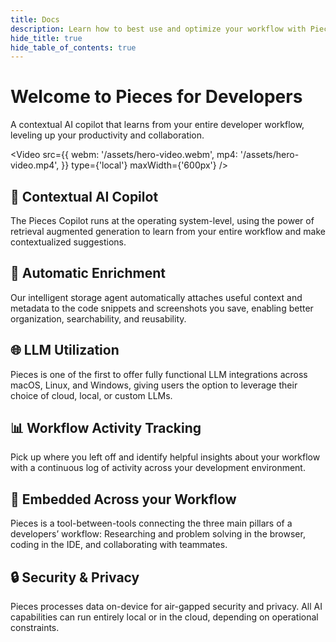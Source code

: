 ```yaml
---
title: Docs
description: Learn how to best use and optimize your workflow with Pieces for Developers! Read the sections in sequential order or click the links in the navigation on the right to get directly to the topic you need.
hide_title: true
hide_table_of_contents: true
---
```



<div className={'hero-container'}>
  <div style={{display: 'flex', flexDirection: 'column', alignItems: 'center', justifyContent: 'center', margin: '20px 0'}}>
    <h1 style={{color: 'var(--ifm-color-primary-darkest)', fontSize: '2.5rem', textAlign: 'center', marginBottom: 0}}>
      Welcome to Pieces for Developers
    </h1>
    <p style={{color: 'var(--ifm-color-primary-darkest)', fontSize: '1rem', textAlign: 'center'}}>
      A contextual AI copilot that learns from your entire developer workflow, leveling up your productivity and collaboration.
    </p>
    <CTAButton
      href={"/installation-getting-started/what-am-i-installing"}
      label={'Get Started'}
    />
  </div>

  <Video
    src={{
      webm: '/assets/hero-video.webm',
      mp4: '/assets/hero-video.mp4',
    }}
    type={'local'}
    maxWidth={'600px'}
  />
</div>

<div className={'grid-3xN'}>
  <div className={'feature-card'}>
    <h2>🤖 Contextual AI Copilot</h2>
    <p>The Pieces Copilot runs at the operating system-level, using the power of retrieval augmented generation to learn from your entire workflow and make contextualized suggestions.</p>
  </div>
  <div className={'feature-card'}>
    <h2>🧠 Automatic Enrichment</h2>
    <p>Our intelligent storage agent automatically attaches useful context and metadata to the code snippets and screenshots you save, enabling better organization, searchability, and reusability.</p>
  </div>
  <div className={'feature-card'}>
    <h2>🌐 LLM Utilization</h2>
    <p>Pieces is one of the first to offer fully functional LLM integrations across macOS, Linux, and Windows, giving users the option to leverage their choice of cloud, local, or custom LLMs.</p>
  </div>
  <div className={'feature-card'}>
    <h2>📊 Workflow Activity Tracking</h2>
    <p>Pick up where you left off and identify helpful insights about your workflow with a continuous log of activity across your development environment.</p>
  </div>
  <div className={'feature-card'}>
    <h2>🔗 Embedded Across your Workflow</h2>
    <p>Pieces is a tool-between-tools connecting the three main pillars of a developers’ workflow: Researching and problem solving in the browser, coding in the IDE, and collaborating with teammates.</p>
  </div>
  <div className={'feature-card'}>
    <h2>🔒 Security & Privacy</h2>
    <p>Pieces processes data on-device for air-gapped security and privacy. All AI capabilities can run entirely local or in the cloud, depending on operational constraints.</p>
  </div>
</div>
